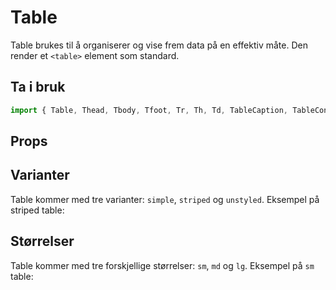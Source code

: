 
<Meta title="Komponenter/Data Display/Table" />

# Table

Table brukes til å organiserer og vise frem data på en effektiv måte. Den render et `<table>` element som standard.

## Ta i bruk

```jsx
import { Table, Thead, Tbody, Tfoot, Tr, Th, Td, TableCaption, TableContainer } from "@kvib/react";
```

## Props

<Canvas of={TableStories.Table} />
<Source code={TableString} dark />
<Controls of={TableStories.Table} />

## Varianter

Table kommer med tre varianter: `simple`, `striped` og `unstyled`. Eksempel på striped table:

<Canvas of={TableStories.TableVariants} />
<Source code={TableVariantsString} dark />

## Størrelser

Table kommer med tre forskjellige størrelser: `sm`, `md` og `lg`. Eksempel på `sm` table:

<Canvas of={TableStories.TableSizes} />
<Source code={TableSizesString} dark />

